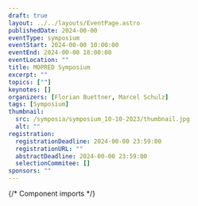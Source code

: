 ```yaml
---
draft: true
layout: ../../layouts/EventPage.astro
publishedDate: 2024-00-00
eventType: symposium
eventStart: 2024-00-00 10:00:00
eventEnd: 2024-00-00 18:00:00
eventLocation: ""
title: MOPRED Symposium
excerpt: ""
topics: [""]
keynotes: []
organizers: [Florian Buettner, Marcel Schulz]
tags: [Symposium]
thumbnail:
  src: /symposia/symposium_10-10-2023/thumbnail.jpg
  alt: ""
registration:
  registrationDeadline: 2024-00-00 23:59:00
  registrationURL: ""
  abstractDeadline: 2024-00-00 23:59:00
  selectionCommitee: []
sponsors: ""
---
```


{/* Component imports */}

<EventHero 
  title={frontmatter.title} 
  tags={frontmatter.tags} 
  excerpt={frontmatter.excerpt} 
  heroImgSrc={frontmatter.thumbnail.src} 
  eventStart={frontmatter.eventStart}
  eventEnd={frontmatter.eventEnd}
  location={frontmatter.eventLocation}
  organizers={frontmatter.organizers}
/>